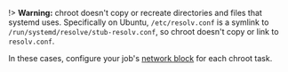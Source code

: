 !> **Warning:** chroot doesn't copy or recreate directories and files that systemd uses. Specifically on Ubuntu, `/etc/resolv.conf` is a symlink to `/run/systemd/resolve/stub-resolv.conf`, so chroot doesn't copy or link to `resolv.conf`.

In these cases, configure your job's [network block](/nomad/docs/job-specification/network) for each chroot task.
